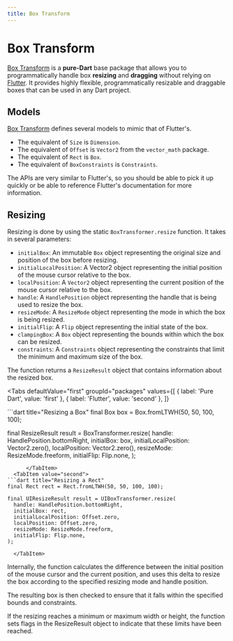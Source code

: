 ```yaml
---
title: Box Transform
---
```


# Box Transform

[Box Transform](boxTransform) is a **pure-Dart** base package that allows you to programmatically handle box
**resizing** and **dragging** without relying on [Flutter](flutter). It provides highly flexible, programmatically
resizable and draggable boxes that can be used in any Dart project.

## Models

[Box Transform](boxTransform) defines several models to mimic that of Flutter's.

- The equivalent of `Size` is `Dimension`.
- The equivalent of `Offset` is `Vector2` from the `vector_math` package.
- The equivalent of `Rect` is `Box`.
- The equivalent of `BoxConstraints` is `Constraints`.

The APIs are very similar to Flutter's, so you should be able to pick it up quickly or be able to reference Flutter's
documentation for more information.

## Resizing

Resizing is done by using the static `BoxTransformer.resize` function. It takes in several parameters:

- `initialBox`: An immutable `Box` object representing the original size and position of the box before resizing.
- `initialLocalPosition`: A Vector2 object representing the initial position of the mouse cursor relative to the box.
- `localPosition`: A `Vector2` object representing the current position of the mouse cursor relative to the box.
- `handle`: A `HandlePosition` object representing the handle that is being used to resize the box.
- `resizeMode`: A `ResizeMode` object representing the mode in which the box is being resized.
- `initialFlip`: A `Flip` object representing the initial state of the box.
- `clampingBox`: A `Box` object representing the bounds within which the box can be resized.
- `constraints`: A `Constraints` object representing the constraints that limit the minimum and maximum size of the box.

The function returns a `ResizeResult` object that contains information about the resized box.

<Tabs
  defaultValue="first"
  groupId="packages"
  values={[
    { label: 'Pure Dart', value: 'first' },
    { label: 'Flutter', value: 'second' },
  ]}
>
  <TabItem value="first">
```dart title="Resizing a Box"
final Box box = Box.fromLTWH(50, 50, 100, 100);

final ResizeResult result = BoxTransformer.resize(
  handle: HandlePosition.bottomRight,
  initialBox: box,
  initialLocalPosition: Vector2.zero(),
  localPosition: Vector2.zero(),
  resizeMode: ResizeMode.freeform,
  initialFlip: Flip.none,
);
```
      </TabItem>
  <TabItem value="second">
```dart title="Resizing a Rect"
final Rect rect = Rect.fromLTWH(50, 50, 100, 100);

final UIResizeResult result = UIBoxTransformer.resize(
  handle: HandlePosition.bottomRight,
  initialBox: rect,
  initialLocalPosition: Offset.zero,
  localPosition: Offset.zero,
  resizeMode: ResizeMode.freeform,
  initialFlip: Flip.none,
);
```
      </TabItem>
</Tabs>

Internally, the function calculates the difference between the initial position of the mouse cursor and the current
position, and uses this delta to resize the box according to the specified resizing mode and handle position.

The resulting box is then checked to ensure that it falls within the specified bounds and constraints.

If the resizing reaches a minimum or maximum width or height, the function sets flags in the ResizeResult object to
indicate that these limits have been reached.

[boxTransform]: https://github.com/BirjuVachhani/box_transform/tree/main/packages/box_transform
[flutterBoxTransform]: https://github.com/BirjuVachhani/box_transform/tree/main/packages/flutter_box_transform
[flutter]: https://flutter.dev